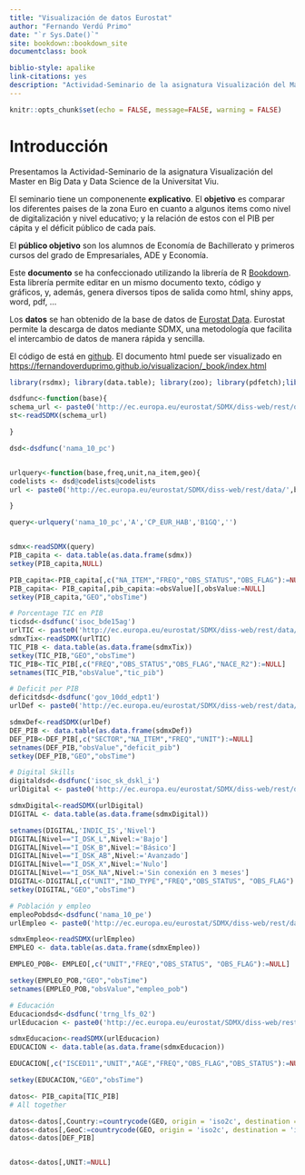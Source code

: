 ```yaml
--- 
title: "Visualización de datos Eurostat"
author: "Fernando Verdú Primo"
date: "`r Sys.Date()`"
site: bookdown::bookdown_site
documentclass: book

biblio-style: apalike
link-citations: yes
description: "Actividad-Seminario de la asignatura Visualización del Master en Big Data y Data Science de la Viu."
---
```

```r
knitr::opts_chunk$set(echo = FALSE, message=FALSE, warning = FALSE)
```

# Introducción

Presentamos la Actividad-Seminario de la asignatura Visualización del Master en Big Data y Data Science de la Universitat Viu. 

El seminario tiene un componenente **explicativo**. El __objetivo__ es comparar los diferentes paises de la zona Euro en cuanto a algunos items como nivel de digitalización y nivel educativo; y la relación de estos con el PIB per cápita y el déficit público de cada país.

El **público objetivo**  son los alumnos de Economía de Bachillerato y primeros cursos del grado de Empresariales, ADE y Economía.

Este **documento** se ha confeccionado utilizando la librería de R [Bookdown](https://bookdown.org/yihui/bookdown/). Esta librería permite editar en un mismo documento texto, código y gráficos, y, además, genera diversos tipos de salida como html, shiny apps, word, pdf, ...

Los **datos** se han obtenido de la base de datos de [Eurostat Data](https://ec.europa.eu/eurostat/data/database). Eurostat permite la descarga de datos mediante SDMX, una metodología que facilita el intercambio de datos de manera rápida y sencilla.


El código de está en [github](https://github.com/fernandoverduprimo/visualizacion.git). El documento html puede ser visualizado en <https://fernandoverduprimo.github.io/visualizacion/_book/index.html>


```r

library(rsdmx); library(data.table); library(zoo); library(pdfetch);library(countrycode)

dsdfunc<-function(base){
schema_url <- paste0('http://ec.europa.eu/eurostat/SDMX/diss-web/rest/datastructure/ESTAT/DSD_',base)
st<-readSDMX(schema_url)

}

dsd<-dsdfunc('nama_10_pc')


urlquery<-function(base,freq,unit,na_item,geo){
codelists <- dsd@codelists@codelists
url <- paste0('http://ec.europa.eu/eurostat/SDMX/diss-web/rest/data/',base,'/',freq,'.',unit,'.',na_item,'.',geo,'/?startPeriod=2007')

}

query<-urlquery('nama_10_pc','A','CP_EUR_HAB','B1GQ','')


sdmx<-readSDMX(query)
PIB_capita <- data.table(as.data.frame(sdmx))
setkey(PIB_capita,NULL)

PIB_capita<-PIB_capita[,c("NA_ITEM","FREQ","OBS_STATUS","OBS_FLAG"):=NULL]
PIB_capita<- PIB_capita[,pib_capita:=obsValue][,obsValue:=NULL]
setkey(PIB_capita,"GEO","obsTime")

```



```r
# Porcentage TIC en PIB
ticdsd<-dsdfunc('isoc_bde15ag')
urlTIC <- paste0('http://ec.europa.eu/eurostat/SDMX/diss-web/rest/data/','isoc_bde15ag','/','A.','ICT','.','/?startPeriod=2007')
sdmxTix<-readSDMX(urlTIC)
TIC_PIB <- data.table(as.data.frame(sdmxTix))
setkey(TIC_PIB,"GEO","obsTime")
TIC_PIB<-TIC_PIB[,c("FREQ","OBS_STATUS","OBS_FLAG","NACE_R2"):=NULL]
setnames(TIC_PIB,"obsValue","tic_pib")
```


```r
# Deficit per PIB
deficitdsd<-dsdfunc('gov_10dd_edpt1')
urlDef <- paste0('http://ec.europa.eu/eurostat/SDMX/diss-web/rest/data/','gov_10dd_edpt1','/.PC_GDP','.S13.B9.','/?startPeriod=2008')

sdmxDef<-readSDMX(urlDef)
DEF_PIB <- data.table(as.data.frame(sdmxDef))
DEF_PIB<-DEF_PIB[,c("SECTOR","NA_ITEM","FREQ","UNIT"):=NULL]
setnames(DEF_PIB,"obsValue","deficit_pib")
setkey(DEF_PIB,"GEO","obsTime")
```



```r
# Digital Skills
digitaldsd<-dsdfunc('isoc_sk_dskl_i')
urlDigital <- paste0('http://ec.europa.eu/eurostat/SDMX/diss-web/rest/data/','isoc_sk_dskl_i','/A.I_DSK_L+I_DSK_B+I_DSK_AB+I_DSK_X+I_DSK_NA','.IND_TOTAL.PC_IND.','/?startPeriod=2008')

sdmxDigital<-readSDMX(urlDigital)
DIGITAL <- data.table(as.data.frame(sdmxDigital))

setnames(DIGITAL,'INDIC_IS','Nivel')
DIGITAL[Nivel=="I_DSK_L",Nivel:='Bajo']
DIGITAL[Nivel=="I_DSK_B",Nivel:='Básico']
DIGITAL[Nivel=="I_DSK_AB",Nivel:='Avanzado']
DIGITAL[Nivel=="I_DSK_X",Nivel:='Nulo']
DIGITAL[Nivel=="I_DSK_NA",Nivel:='Sin conexión en 3 meses']
DIGITAL<-DIGITAL[,c("UNIT","IND_TYPE","FREQ","OBS_STATUS", "OBS_FLAG"):=NULL]
setkey(DIGITAL,"GEO","obsTime")


```


```r

# Población y empleo
empleoPobdsd<-dsdfunc('nama_10_pe')
urlEmpleo <- paste0('http://ec.europa.eu/eurostat/SDMX/diss-web/rest/data/','nama_10_pe','/A.THS_PER.EMP_NC+POP_NC.','/?startPeriod=2008')

sdmxEmpleo<-readSDMX(urlEmpleo)
EMPLEO <- data.table(as.data.frame(sdmxEmpleo))

EMPLEO_POB<- EMPLEO[,c("UNIT","FREQ","OBS_STATUS", "OBS_FLAG"):=NULL]

setkey(EMPLEO_POB,"GEO","obsTime")
setnames(EMPLEO_POB,"obsValue","empleo_pob")

```



```r

# Educación
Educaciondsd<-dsdfunc('trng_lfs_02')
urlEducacion <- paste0('http://ec.europa.eu/eurostat/SDMX/diss-web/rest/data/','trng_lfs_02','/A.PC.ED0-2+ED3_4+ED5-8.M+F.Y18-64.','/?startPeriod=2008')

sdmxEducacion<-readSDMX(urlEducacion)
EDUCACION <- data.table(as.data.frame(sdmxEducacion))

EDUCACION[,c("ISCED11","UNIT","AGE","FREQ","OBS_FLAG","OBS_STATUS"):=NULL]

setkey(EDUCACION,"GEO","obsTime")

```



```r

datos<- PIB_capita[TIC_PIB]
# All together

datos<-datos[,Country:=countrycode(GEO, origin = 'iso2c', destination = 'country.name')]
datos<-datos[,GeoC:=countrycode(GEO, origin = 'iso2c', destination = 'iso3c')]
datos<-datos[DEF_PIB]


datos<-datos[,UNIT:=NULL]
```
